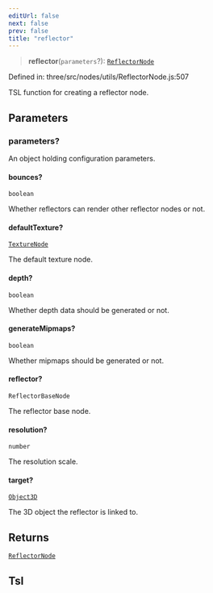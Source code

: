 ```yaml
---
editUrl: false
next: false
prev: false
title: "reflector"
---
```


> **reflector**(`parameters`?): [`ReflectorNode`](../classes/Three.WebGPU.ReflectorNode.html)

Defined in: three/src/nodes/utils/ReflectorNode.js:507

TSL function for creating a reflector node.

## Parameters

### parameters?

An object holding configuration parameters.

#### bounces?

`boolean`

Whether reflectors can render other reflector nodes or not.

#### defaultTexture?

[`TextureNode`](../classes/Three.WebGPU.TextureNode.html)

The default texture node.

#### depth?

`boolean`

Whether depth data should be generated or not.

#### generateMipmaps?

`boolean`

Whether mipmaps should be generated or not.

#### reflector?

`ReflectorBaseNode`

The reflector base node.

#### resolution?

`number`

The resolution scale.

#### target?

[`Object3D`](../classes/Three.Object3D.html)

The 3D object the reflector is linked to.

## Returns

[`ReflectorNode`](../classes/Three.WebGPU.ReflectorNode.html)

## Tsl
